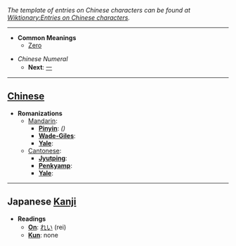 ''The template of entries on Chinese characters can be found at [[Wiktionary:Entries on Chinese characters]].''

----

* '''Common Meanings'''
**[[Zero]]

*''Chinese Numeral''
**'''Next''': [[一]]

----

== [[Chinese]] ==

*'''Romanizations'''
** [[Mandarin]]:
*** '''[[Pinyin]]''': '' ()''
*** '''[[Wade-Giles]]''': 
*** '''[[Yale]]''': 
** [[Cantonese]]:
*** '''[[Jyutping]]''':  
*** '''[[Penkyamp]]''':  
*** '''[[Yale]]''': 

----

== Japanese [[Kanji]] ==

*'''Readings'''
**'''[[On]]''': [[れい]] (rei)
**'''[[Kun]]''': none